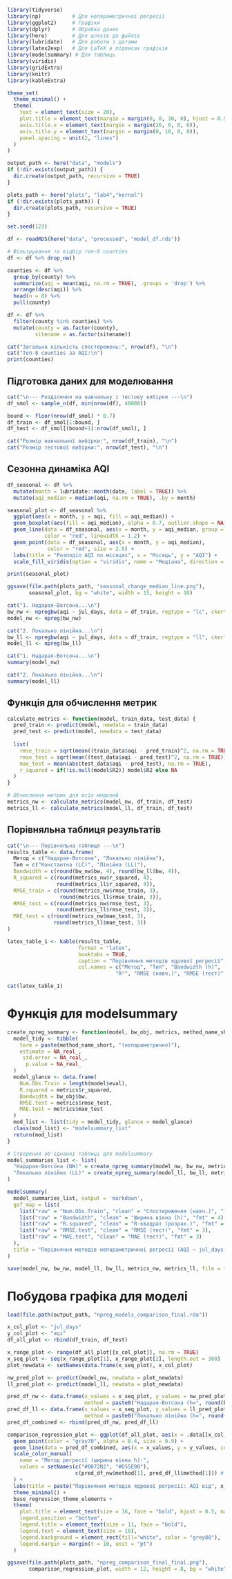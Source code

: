 ```r
library(tidyverse)
library(np)          # Для непараметричної регресії
library(ggplot2)     # Графіки
library(dplyr)       # Обробка даних
library(here)        # Для шляхів до файлів
library(lubridate)   # Для роботи з датами
library(latex2exp)   # Для LaTeX в підписах графіків
library(modelsummary) # Для таблиць
library(viridis)
library(gridExtra)
library(knitr)
library(kableExtra)

theme_set(
  theme_minimal() +
  theme(
    text = element_text(size = 20),
    plot.title = element_text(margin = margin(0, 0, 30, 0), hjust = 0.5),
    axis.title.x = element_text(margin = margin(20, 0, 0, 0)),
    axis.title.y = element_text(margin = margin(0, 10, 0, 0)),
    panel.spacing = unit(2, "lines")
  )
)

output_path <- here("data", "models")
if (!dir.exists(output_path)) {
  dir.create(output_path, recursive = TRUE)
}

plots_path <- here("plots", "lab4","kernal")
if (!dir.exists(plots_path)) {
  dir.create(plots_path, recursive = TRUE)
}

set.seed(123)
```

```r
df <- readRDS(here("data", "processed", "model_df.rds"))

# Фільтрування та відбір топ-8 counties
df <- df %>% drop_na()

counties <- df %>%
  group_by(county) %>%
  summarize(aqi = mean(aqi, na.rm = TRUE), .groups = 'drop') %>%
  arrange(desc(aqi)) %>%
  head(n = 8) %>%
  pull(county)

df <- df %>% 
  filter(county %in% counties) %>%
  mutate(county = as.factor(county),
         sitename = as.factor(sitename))

cat("Загальна кількість спостережень:", nrow(df), "\n")
cat("Топ-8 counties за AQI:\n")
print(counties)

```

## Підготовка даних для моделювання
```r
cat("\n--- Розділення на навчальну і тестову вибірки ---\n")
df_smol <- sample_n(df, min(nrow(df), 40000))

bound <- floor(nrow(df_smol) * 0.7)
df_train <- df_smol[1:bound, ]
df_test <- df_smol[(bound+1):nrow(df_smol), ]

cat("Розмір навчальної вибірки:", nrow(df_train), "\n")
cat("Розмір тестової вибірки:", nrow(df_test), "\n")
```

## Сезонна динаміка AQI
```r
df_seasonal <- df %>%
  mutate(month = lubridate::month(date, label = TRUE)) %>% 
  mutate(aqi_median = median(aqi, na.rm = TRUE), .by = month)

seasonal_plot <- df_seasonal %>% 
  ggplot(aes(x = month, y = aqi, fill = aqi_median)) +
  geom_boxplot(aes(fill = aqi_median), alpha = 0.7, outlier.shape = NA) +
  geom_line(data = df_seasonal, aes(x = month, y = aqi_median, group = 1),
            color = "red", linewidth = 1.2) +
  geom_point(data = df_seasonal, aes(x = month, y = aqi_median),
             color = "red", size = 2.5) +
  labs(title = "Розподіл AQI по місяцях", x = "Місяць", y = "AQI") + 
  scale_fill_viridis(option = "viridis", name = "Медіана", direction = -1)

print(seasonal_plot)

ggsave(file.path(plots_path, "seasonal_change_median_line.png"),
       seasonal_plot, bg = "white", width = 15, height = 10)
```

```r
cat("1. Надарая-Вотсона...\n")
bw_nw <- npregbw(aqi ~ jul_days, data = df_train, regtype = "lc", ckertype = "gaussian")
model_nw <- npreg(bw_nw)

cat("2. Локально лінійна...\n")
bw_ll <- npregbw(aqi ~ jul_days, data = df_train, regtype = "ll", ckertype = "gaussian")
model_ll <- npreg(bw_ll)
```

```r
cat("1. Надарая-Вотсона...\n")
summary(model_nw)

cat("2. Локально лінійна...\n")
summary(model_ll)
```

## Функція для обчислення метрик
```r
calculate_metrics <- function(model, train_data, test_data) {
  pred_train <- predict(model, newdata = train_data)
  pred_test <- predict(model, newdata = test_data)
  
  list(
    rmse_train = sqrt(mean((train_data$aqi - pred_train)^2, na.rm = TRUE)),
    rmse_test = sqrt(mean((test_data$aqi - pred_test)^2, na.rm = TRUE)),
    mae_test = mean(abs(test_data$aqi - pred_test), na.rm = TRUE),
    r_squared = if(!is.null(model$R2)) model$R2 else NA
  )
}

# Обчислення метрик для всіх моделей
metrics_nw <- calculate_metrics(model_nw, df_train, df_test)
metrics_ll <- calculate_metrics(model_ll, df_train, df_test)

```

## Порівняльна таблиця результатів
```r
cat("\n--- Порівняльна таблиця ---\n")
results_table <- data.frame(
  Метод = c("Надарая-Вотсона", "Локально лінійна"),
  Тип = c("Константна (LC)", "Лінійна (LL)"),
  Bandwidth = c(round(bw_nw$bw, 4), round(bw_ll$bw, 4)),
  R_squared = c(round(metrics_nw$r_squared, 4),
                round(metrics_ll$r_squared, 4)),
  RMSE_train = c(round(metrics_nw$rmse_train, 3),
                 round(metrics_ll$rmse_train, 3)),
  RMSE_test = c(round(metrics_nw$rmse_test, 3),
                round(metrics_ll$rmse_test, 3)),
  MAE_test = c(round(metrics_nw$mae_test, 3),
               round(metrics_ll$mae_test, 3))
)

latex_table_1 <- kable(results_table, 
                       format = "latex", 
                       booktabs = TRUE,
                       caption = "Порівняння методів ядрової регресії",
                       col.names = c("Метод", "Тип", "Bandwidth (h)", 
                                   "R²", "RMSE (навч.)", "RMSE (тест)", "MAE (тест)"))

cat(latex_table_1)
```

# Функція для modelsummary
```r
create_npreg_summary <- function(model, bw_obj, metrics, method_name_short) {
  model_tidy <- tibble(
    term = paste(method_name_short, "(непараметрично)"),
    estimate = NA_real_,
     std.error = NA_real_,
      p.value = NA_real_
  )
  model_glance <- data.frame(
    Num.Obs.Train = length(model$eval),
    R.squared = metrics$r_squared, 
    Bandwidth = bw_obj$bw,
    RMSE.test = metrics$rmse_test,
    MAE.test = metrics$mae_test
  )
  mod_list <- list(tidy = model_tidy, glance = model_glance)
  class(mod_list) <- "modelsummary_list"
  return(mod_list)
}
```

```r
# Створення об'єднаної таблиці для modelsummary
model_summaries_list <- list(
  "Надарая-Вотсона (NW)" = create_npreg_summary(model_nw, bw_nw, metrics_nw, "NW"),
  "Локально лінійна (LL)" = create_npreg_summary(model_ll, bw_ll, metrics_ll, "LL")
)

modelsummary(
  model_summaries_list, output = 'markdown',
  gof_map = list(
    list("raw" = "Num.Obs.Train", "clean" = "Спостереження (навч.)", "fmt" = 0),
    list("raw" = "Bandwidth", "clean" = "Ширина вікна (h)", "fmt" = 4),
    list("raw" = "R.squared", "clean" = "R-квадрат (розрах.)", "fmt" = 4),
    list("raw" = "RMSE.test", "clean" = "RMSE (тест)", "fmt" = 3),
    list("raw" = "MAE.test", "clean" = "MAE (тест)", "fmt" = 3)
  ),
  title = "Порівняння методів непараметричної регресії (AQI ~ jul_days)"
)
```

```r
save(model_nw, bw_nw, model_ll, bw_ll, metrics_nw, metrics_ll, file = file.path(output_path, "npreg_models_comparison_final_40.rda"))

```

# Побудова графіка для моделі 
```r
load(file.path(output_path, "npreg_models_comparison_final.rda"))

x_col_plot <- "jul_days"  
y_col_plot <- "aqi"   
df_all_plot <- rbind(df_train, df_test)

x_range_plot <- range(df_all_plot[[x_col_plot]], na.rm = TRUE)
x_seq_plot <- seq(x_range_plot[1], x_range_plot[2], length.out = 300)
plot_newdata <- setNames(data.frame(x_seq_plot), x_col_plot) 

nw_pred_plot <- predict(model_nw, newdata = plot_newdata)
ll_pred_plot <- predict(model_ll, newdata = plot_newdata)

pred_df_nw <- data.frame(x_values = x_seq_plot, y_values = nw_pred_plot, 
                         method = paste0("Надарая-Вотсона (h=", round(bw_nw$bw, 3), ")"))
pred_df_ll <- data.frame(x_values = x_seq_plot, y_values = ll_pred_plot, 
                         method = paste0("Локально лінійна (h=", round(bw_ll$bw, 3), ")"))
pred_df_combined <- rbind(pred_df_nw, pred_df_ll)

comparison_regression_plot <- ggplot(df_all_plot, aes(x = .data[[x_col_plot]], y = .data[[y_col_plot]])) +
  geom_point(color = "gray70", alpha = 0.4, size = 0.9) +
  geom_line(data = pred_df_combined, aes(x = x_values, y = y_values, color = method), linewidth = 1.5) +
  scale_color_manual(
    name = "Метод регресії (ширина вікна h):",
    values = setNames(c("#0072B2", "#D55E00"), 
                      c(pred_df_nw$method[1], pred_df_ll$method[1])) # Динамічне присвоєння назв для кольорів
  ) +
  labs(title = paste("Порівняння методів ядрової регресії: AQI від", x_col_plot))
  theme_minimal() +
  base_regression_theme_elements +
  theme(
    plot.title = element_text(size = 16, face = "bold", hjust = 0.5, margin = margin(b = 20)),
    legend.position = "bottom",
    legend.title = element_text(size = 11, face = "bold"),
    legend.text = element_text(size = 10),
    legend.background = element_rect(fill="white", color = "grey80"),
    legend.margin = margin(t = 10, unit = "pt")
  )

ggsave(file.path(plots_path, "npreg_comparison_final_final.png"),
       comparison_regression_plot, width = 12, height = 8, bg = "white", dpi = 300)

```

